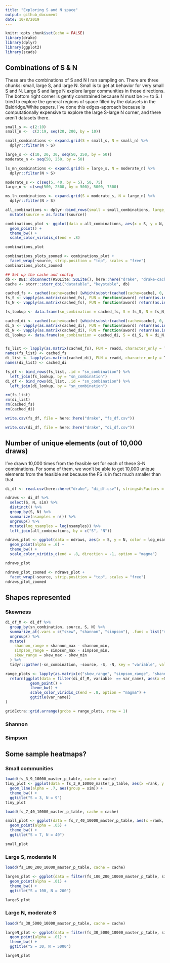 ```yaml
---
title: "Exploring S and N space"
output: github_document
date: 10/8/2019
---
```


```r
knitr::opts_chunk$set(echo = FALSE)
library(drake)
library(dplyr)
library(ggplot2)
library(scads)
```

## Combinations of S & N

These are the combinations of S and N I ran sampling on. There are three chunks: small, large S, and large N. Small is to get at behavior for very small S and N. Large S and large N explore larger communities in those directions. The bottom right corner is gently constrained because N must be >= to S. I tried to explore the general regions of space filled by the datasets in the Baldridge/White papers. I've done this edges-approach because is computationally expensive to explore the large S-large N corner, and there aren't datasets there. 

```r

small_s <- c(2:10)
small_n <-  c(2:19, seq(20, 200, by = 10))

small_combinations <- expand.grid(S = small_s, N = small_n) %>%
  dplyr::filter(N > S)

large_s <- c(10, 20, 30, seq(50, 250, by = 50))
moderate_n <- seq(50, 250, by = 50)

ls_mn_combinations <- expand.grid(S = large_s, N = moderate_n) %>%
  dplyr::filter(N > S)

moderate_s <- c(seq(5, 40, by = 5), 50, 75)
large_n <- c(seq(500, 2500, by = 500), 5000, 7500)

ms_ln_combinations <- expand.grid(S = moderate_s, N = large_n) %>%
  dplyr::filter(N > S)

all_combinations <- dplyr::bind_rows(small = small_combinations, large_s = ls_mn_combinations, large_n= ms_ln_combinations, .id = "source") %>%
  mutate(source = as.factor(source))

combinations_plot <- ggplot(data = all_combinations, aes(x = S, y = N, color = source)) +
  geom_point() +
  theme_bw() +
  scale_color_viridis_d(end = .8)

combinations_plot

combinations_plots_zoomed <- combinations_plot +
  facet_wrap(~source, strip.position = "top", scales = "free")
combinations_plots_zoomed
```

```r

## Set up the cache and config
db <- DBI::dbConnect(RSQLite::SQLite(), here::here("drake", "drake-cache.sqlite"))
cache <- storr::storr_dbi("datatable", "keystable", db)

```

```r
cached_fs <- cached(cache=cache) [which(substr(cached(cache=cache), 0, 2) == "fs")]
fs_S <- vapply(as.matrix(cached_fs), FUN = function(aword) return(as.integer(unlist(strsplit(aword, "_")[[1]][[2]]))), FUN.VALUE = 10)
fs_N <- vapply(as.matrix(cached_fs), FUN = function(aword) return(as.integer(unlist(strsplit(aword, "_")[[1]][[3]]))), FUN.VALUE = 10)

fs_lookup <- data.frame(sn_combination = cached_fs, S = fs_S, N = fs_N, stringsAsFactors = F)

cached_di <- cached(cache=cache) [which(substr(cached(cache=cache), 0, 2) == "di")]
di_S <- vapply(as.matrix(cached_di), FUN = function(aword) return(as.integer(unlist(strsplit(aword, "_")[[1]][[3]]))), FUN.VALUE = 10)
di_N <- vapply(as.matrix(cached_di), FUN = function(aword) return(as.integer(unlist(strsplit(aword, "_")[[1]][[4]]))), FUN.VALUE = 10)
di_lookup <- data.frame(sn_combination = cached_di, S = di_S, N = di_N, stringsAsFactors = F)


fs_list <- lapply(as.matrix(cached_fs), FUN = readd, character_only = T, cache = cache)
names(fs_list) <- cached_fs
di_list <- lapply(as.matrix(cached_di), FUN = readd, character_only = T, cache = cache)
names(di_list) <- cached_di

fs_df <- bind_rows(fs_list, .id = "sn_combination") %>%
  left_join(fs_lookup, by = "sn_combination")
di_df <- bind_rows(di_list, .id = "sn_combination") %>%
  left_join(di_lookup, by = "sn_combination")

rm(fs_list)
rm(di_list)
rm(cached_fs)
rm(cached_di)

write.csv(fs_df, file = here::here("drake", "fs_df.csv"))

write.csv(di_df, file = here::here("drake", "di_df.csv"))


```



## Number of unique elements (out of 10,000 draws)

I've drawn 10,000 times from the feasible set for each of these S-N combinations. For some of them, we won't be able to get 10,000 unique elements from the feasible set because the FS is in fact much smaller than that. 

```r
di_df <- read.csv(here::here("drake", "di_df.csv"), stringsAsFactors = F)

ndraws <- di_df %>%
  select(S, N, sim) %>%
  distinct() %>%
  group_by(S, N) %>%
  summarize(nsamples = n()) %>%
  ungroup() %>%
  mutate(log_nsamples = log(nsamples)) %>%
  left_join(all_combinations, by = c("S", "N"))

ndraws_plot <- ggplot(data = ndraws, aes(x = S, y = N, color = log_nsamples)) +
  geom_point(alpha = .6) +
  theme_bw() +
  scale_color_viridis_c(end = .8, direction = -1, option = "magma")

ndraws_plot

ndraws_plot_zoomed <- ndraws_plot +
  facet_wrap(~source, strip.position = "top", scales = "free")
ndraws_plot_zoomed


```

## Shapes represented

### Skewness

```r

di_df_M <- di_df %>%
  group_by(sn_combination, source, S, N) %>%
  summarize_at(.vars = c("skew", "shannon", "simpson"), .funs = list("min" = min, "max" = max, "sd" = sd, "mean" = mean)) %>%
  ungroup() %>%
  mutate(
    shannon_range = shannon_max - shannon_min,
    simpson_range = simpson_max - simpson_min,
    skew_range = skew_max - skew_min
  ) %>%
  tidyr::gather(-sn_combination, -source, -S, -N, key = "variable", value = "val")

range_plots <- lapply(as.matrix(c("skew_range", "simpson_range", "shannon_range")), FUN = function(var_name) 
  return(ggplot(data = filter(di_df_M, variable  == var_name), aes(x =S, y = N, color = val)) +
           geom_point() +
           theme_bw() +
           scale_color_viridis_c(end = .8, option = "magma") +
           ggtitle(var_name))
)

gridExtra::grid.arrange(grobs = range_plots, nrow = 1)
```



### Shannon

### Simpson

## Some sample heatmaps?

### Small communities

```r

loadd(fs_3_9_10000_master_p_table, cache = cache)
tiny_plot <- ggplot(data = fs_3_9_10000_master_p_table, aes(x =rank, y = abund, color = as.factor(sim))) +
  geom_line(alpha = .7, aes(group = sim)) +
  theme_bw() +
  ggtitle("S = 3, N = 9")
tiny_plot

loadd(fs_7_40_10000_master_p_table, cache = cache)

small_plot <- ggplot(data = fs_7_40_10000_master_p_table, aes(x =rank, y = abund)) +
  geom_point(alpha = .05) +
  theme_bw() +
  ggtitle("S = 7, N = 40")

small_plot

```

### Large S, moderate N

```r
loadd(fs_100_200_10000_master_p_table, cache = cache)

largeS_plot <- ggplot(data = filter(fs_100_200_10000_master_p_table, sim < 1000), aes(x =rank, y = abund)) +
  geom_point(alpha = .01) +
  theme_bw() +
  ggtitle("S = 100, N = 200")

largeS_plot
```

### Large N, moderate S

```r

loadd(fs_30_5000_10000_master_p_table, cache = cache)

largeN_plot <- ggplot(data = filter(fs_30_5000_10000_master_p_table, sim < 1000), aes(x =rank, y = abund)) +
  geom_point(alpha = .01) +
  theme_bw() +
  ggtitle("S = 30, N = 5000")

largeN_plot

```